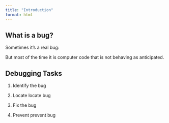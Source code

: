 ```yaml
---
title: "Introduction"
format: html
---
```


## What is a bug?

Sometimes it's a real bug:

But most of the time it is computer code that is not behaving as anticipated.

## Debugging Tasks

1.  Identify the bug

2.  Locate locate bug

3.  Fix the bug

4.  Prevent prevent bug

